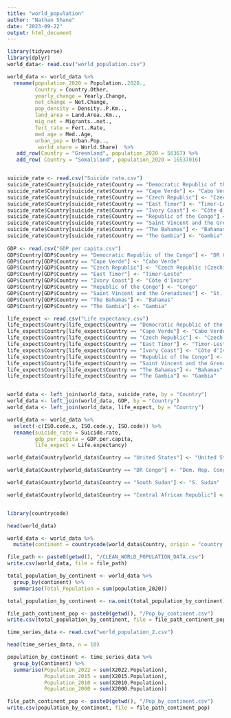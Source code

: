 ```yaml
---
title: "world_population"
author: "Nathan Shane"
date: "2023-09-22"
output: html_document
---
```


```r
library(tidyverse)
library(dplyr)
world_data<- read.csv("world_population.csv")

world_data <- world_data %>% 
  rename(population_2020 = Population..2020.,
         Country = Country.Other,
         yearly_change = Yearly.Change,
         net_change = Net.Change,
         pop_density = Density..P.Km..,
         land_area = Land.Area..Km..,
         mig_net = Migrants..net.,
         fert_rate = Fert..Rate,
         med_age = Med..Age,
         urban_pop = Urban.Pop..,
          world_share = World.Share)  %>%
   add_row(Country = "Greenland", population_2020 = 56367) %>%
   add_row( Country = "Somaliland", population_2020 = 16537016)


suicide_rate <- read.csv("Suicide rate.csv")
suicide_rate$Country[suicide_rate$Country == "Democratic Republic of the Congo"] <- "DR Congo"
suicide_rate$Country[suicide_rate$Country == "Cape Verde"] <- "Cabo Verde"
suicide_rate$Country[suicide_rate$Country == "Czech Republic"] <- "Czech Republic (Czechia)"
suicide_rate$Country[suicide_rate$Country == "East Timor"] <- "Timor-Leste"
suicide_rate$Country[suicide_rate$Country == "Ivory Coast"] <- "Côte d'Ivoire"
suicide_rate$Country[suicide_rate$Country == "Republic of the Congo"] <- "Congo"
suicide_rate$Country[suicide_rate$Country == "Saint Vincent and the Grenadines"] <- "St. Vincent & Grenadines"
suicide_rate$Country[suicide_rate$Country == "The Bahamas"] <- "Bahamas"
suicide_rate$Country[suicide_rate$Country == "The Gambia"] <- "Gambia"
  
GDP <- read.csv("GDP per capita.csv")
GDP$Country[GDP$Country == "Democratic Republic of the Congo"] <- "DR Congo"
GDP$Country[GDP$Country == "Cape Verde"] <- "Cabo Verde"
GDP$Country[GDP$Country == "Czech Republic"] <- "Czech Republic (Czechia)"
GDP$Country[GDP$Country == "East Timor"] <- "Timor-Leste"
GDP$Country[GDP$Country == "Ivory Coast"] <- "Côte d'Ivoire"
GDP$Country[GDP$Country == "Republic of the Congo"] <- "Congo"
GDP$Country[GDP$Country == "Saint Vincent and the Grenadines"] <- "St. Vincent & Grenadines"
GDP$Country[GDP$Country == "The Bahamas"] <- "Bahamas"
GDP$Country[GDP$Country == "The Gambia"] <- "Gambia"

life_expect <- read.csv("Life expectancy.csv")
life_expect$Country[life_expect$Country == "Democratic Republic of the Congo"] <- "DR Congo"
life_expect$Country[life_expect$Country == "Cape Verde"] <- "Cabo Verde"
life_expect$Country[life_expect$Country == "Czech Republic"] <- "Czech Republic (Czechia)"
life_expect$Country[life_expect$Country == "East Timor"] <- "Timor-Leste"
life_expect$Country[life_expect$Country == "Ivory Coast"] <- "Côte d'Ivoire"
life_expect$Country[life_expect$Country == "Republic of the Congo"] <- "Congo"
life_expect$Country[life_expect$Country == "Saint Vincent and the Grenadines"] <- "St. Vincent & Grenadines"
life_expect$Country[life_expect$Country == "The Bahamas"] <- "Bahamas"
life_expect$Country[life_expect$Country == "The Gambia"] <- "Gambia"


world_data <- left_join(world_data, suicide_rate, by = "Country")
world_data <- left_join(world_data, GDP, by = "Country")
world_data <- left_join(world_data, life_expect, by = "Country")

world_data <- world_data %>% 
  select(-c(ISO.code.x, ISO.code.y, ISO.code)) %>% 
  rename(suicide_rate = Suicide.rate,
         gdp_per_capita = GDP.per.capita,
         life_expect = Life.expectancy)

world_data$Country[world_data$Country == "United States"] <- "United States of America"

world_data$Country[world_data$Country == "DR Congo"] <- "Dem. Rep. Congo"

world_data$Country[world_data$Country == "South Sudan"] <- "S. Sudan"

world_data$Country[world_data$Country == "Central African Republic"] <- "Central African Rep."


library(countrycode)

head(world_data)

world_data <- world_data %>% 
  mutate(continent = countrycode(world_data$Country, origin = "country.name", destination = "continent"))

file_path <- paste0(getwd(), "/CLEAN_WORLD_POPULATION_DATA.csv")
write.csv(world_data, file = file_path)

total_population_by_continent <- world_data %>%
  group_by(continent) %>%
  summarise(Total_Population = sum(population_2020))

total_population_by_continent <- na.omit(total_population_by_continent)

file_path_continent_pop <- paste0(getwd(), "/Pop_by_continent.csv")
write.csv(total_population_by_continent, file = file_path_continent_pop)

```




```r
time_series_data <- read.csv("world_population_2.csv")

head(time_series_data, n = 10)

population_by_continent <- time_series_data %>%
  group_by(Continent) %>%
  summarise(Population_2022 = sum(X2022.Population),
            Population_2015 = sum(X2015.Population),
            Population_2010 = sum(X2010.Population),
            Population_2000 = sum(X2000.Population))

file_path_continent_pop <- paste0(getwd(), "/Pop_by_continent.csv")
write.csv(population_by_continent, file = file_path_continent_pop)
```

